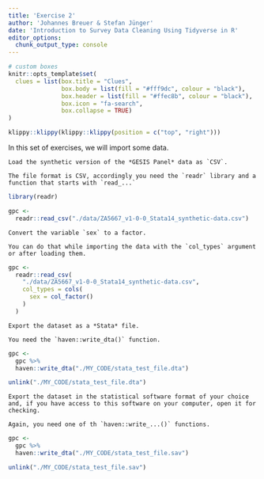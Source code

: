 ```yaml
---
title: 'Exercise 2'
author: 'Johannes Breuer & Stefan Jünger'
date: 'Introduction to Survey Data Cleaning Using Tidyverse in R'
editor_options: 
  chunk_output_type: console
---
```


```r
# custom boxes
knitr::opts_template$set(
  clues = list(box.title = "Clues",
               box.body = list(fill = "#fff9dc", colour = "black"),
               box.header = list(fill = "#ffec8b", colour = "black"),
               box.icon = "fa-search",
               box.collapse = TRUE)
)
```

```r
klippy::klippy(klippy::klippy(position = c("top", "right")))
```

In this set of exercises, we will import some data.

```block
Load the synthetic version of the *GESIS Panel* data as `CSV`.
```

```block
The file format is CSV, accordingly you need the `readr` library and a function that starts with `read_...`
```

```r
library(readr)

gpc <-
  readr::read_csv("./data/ZA5667_v1-0-0_Stata14_synthetic-data.csv")
```

```block
Convert the variable `sex` to a factor.
```

```block
You can do that while importing the data with the `col_types` argument or after loading them.
```

```r
gpc <-
  readr::read_csv(
    "./data/ZA5667_v1-0-0_Stata14_synthetic-data.csv",
    col_types = cols(
      sex = col_factor()
    )
  )
```

```block
Export the dataset as a *Stata* file.
```

```block
You need the `haven::write_dta()` function.
```

```r
gpc <-
  gpc %>% 
  haven::write_dta("./MY_CODE/stata_test_file.dta")
```

```r
unlink("./MY_CODE/stata_test_file.dta")
```

```block
Export the dataset in the statistical software format of your choice and, if you have access to this software on your computer, open it for checking.
```

```block
Again, you need one of th `haven::write_...()` functions.
```

```r
gpc <-
  gpc %>% 
  haven::write_dta("./MY_CODE/stata_test_file.sav")
```

```r
unlink("./MY_CODE/stata_test_file.sav")
```